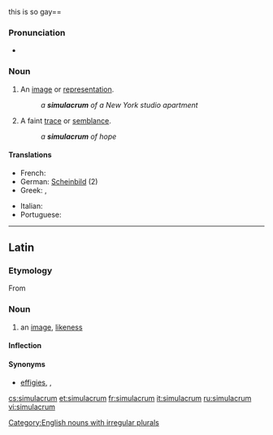 this is so gay==

===Pronunciation===
* {{IPA|/ˌsimjəˈleɪkrəm/}}

===Noun===
{{en-noun|pl2=simulacra}}

# An [[image]] or [[representation]].
#: ''a '''simulacrum''' of a New York studio apartment''
# A faint [[trace]] or [[semblance]].
#: ''a '''simulacrum''' of hope''

====Translations====
{{trans-top}}
* French: {{t|fr|simulacre|m}}
* German: [[Scheinbild]] {{n}} (2)
* Greek: {{t+|el|απείκασμα|n|tr=apeikasma}}, {{t+|el|επίφαση|f|tr=epifasi}}
{{trans-mid}}
* Italian: {{t|it|simulacro|m}}
* Portuguese: {{t-|pt|simulacro|m}}
{{trans-bottom}}

[[Category:English nouns with irregular plurals]]

----

==Latin==

===Etymology===
From {{term|simulo|simulō|lang=la}}

===Noun===
{{la-noun|simulācrum|simulacri|simulācrī|n|second}}

# an [[image]], [[likeness]]

====Inflection====
{{la-decl-2nd-N|simulacr|simulācr}}

====Synonyms====
* {{sense|image, likeness}} [[effigies]], {{l|la|imago|imāgō}}, {{l|la|statua}}

[[cs:simulacrum]]
[[et:simulacrum]]
[[fr:simulacrum]]
[[it:simulacrum]]
[[ru:simulacrum]]
[[vi:simulacrum]]